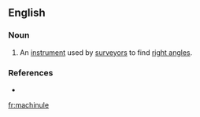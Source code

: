 ==English==

===Noun===
{{en-noun}}

# {{context|obsolete|lang=en}} An [[instrument]] used by [[surveyor]]s to find [[right angle]]s.

===References===
* {{R:Century 1911}}

[[fr:machinule]]